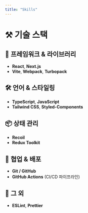 ```yaml
---
title: "Skills"
---
```


# ⚒️ 기술 스택

## 🧩 프레임워크 & 라이브러리

- **React**, **Next.js**
- **Vite**, **Webpack**, **Turbopack**

## 🛠️ 언어 & 스타일링

- **TypeScript**, **JavaScript**
- **Tailwind CSS**, **Styled-Components**

## 📦 상태 관리

- **Recoil**
- **Redux Toolkit**

## 🔧 협업 & 배포

- **Git / GitHub**
- **GitHub Actions** (CI/CD 파이프라인)

## 📁 그 외

- **ESLint**, **Prettier**
